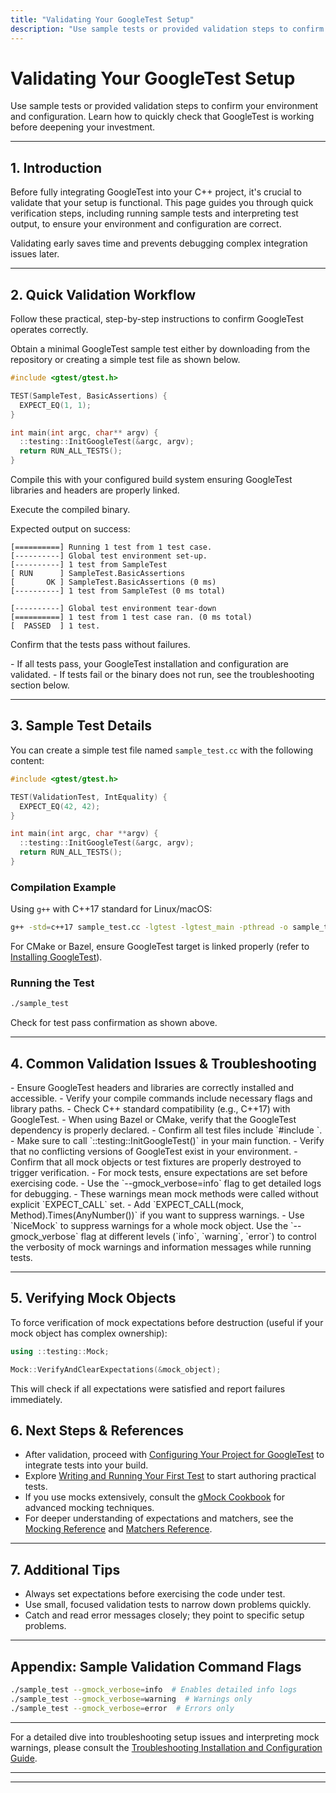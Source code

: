 ```yaml
---
title: "Validating Your GoogleTest Setup"
description: "Use sample tests or provided validation steps to confirm your environment and configuration. Learn how to quickly check that GoogleTest is working before deepening your investment."
---
```


# Validating Your GoogleTest Setup

Use sample tests or provided validation steps to confirm your environment and configuration. Learn how to quickly check that GoogleTest is working before deepening your investment.

---

## 1. Introduction

Before fully integrating GoogleTest into your C++ project, it's crucial to validate that your setup is functional. This page guides you through quick verification steps, including running sample tests and interpreting test output, to ensure your environment and configuration are correct.

Validating early saves time and prevents debugging complex integration issues later.

---

## 2. Quick Validation Workflow

Follow these practical, step-by-step instructions to confirm GoogleTest operates correctly.

<Steps>
<Step title="Build or Download a Sample Test">
Obtain a minimal GoogleTest sample test either by downloading from the repository or creating a simple test file as shown below.

```cpp
#include <gtest/gtest.h>

TEST(SampleTest, BasicAssertions) {
  EXPECT_EQ(1, 1);
}

int main(int argc, char** argv) {
  ::testing::InitGoogleTest(&argc, argv);
  return RUN_ALL_TESTS();
}
```

Compile this with your configured build system ensuring GoogleTest libraries and headers are properly linked.
</Step>

<Step title="Run the Sample Test">
Execute the compiled binary.

Expected output on success:

```
[==========] Running 1 test from 1 test case.
[----------] Global test environment set-up.
[----------] 1 test from SampleTest
[ RUN      ] SampleTest.BasicAssertions
[       OK ] SampleTest.BasicAssertions (0 ms)
[----------] 1 test from SampleTest (0 ms total)

[----------] Global test environment tear-down
[==========] 1 test from 1 test case ran. (0 ms total)
[  PASSED  ] 1 test.
```

Confirm that the tests pass without failures.
</Step>

<Step title="Interpret Results and Logs">
- If all tests pass, your GoogleTest installation and configuration are validated.
- If tests fail or the binary does not run, see the troubleshooting section below.
</Step>

</Steps>

---

## 3. Sample Test Details

You can create a simple test file named `sample_test.cc` with the following content:

```cpp
#include <gtest/gtest.h>

TEST(ValidationTest, IntEquality) {
  EXPECT_EQ(42, 42);
}

int main(int argc, char **argv) {
  ::testing::InitGoogleTest(&argc, argv);
  return RUN_ALL_TESTS();
}
```

### Compilation Example

Using `g++` with C++17 standard for Linux/macOS:

```bash
g++ -std=c++17 sample_test.cc -lgtest -lgtest_main -pthread -o sample_test
```

For CMake or Bazel, ensure GoogleTest target is linked properly (refer to [Installing GoogleTest](/getting-started/prerequisites-installation/installation-methods)).

### Running the Test

```bash
./sample_test
```

Check for test pass confirmation as shown above.

---

## 4. Common Validation Issues & Troubleshooting

<AccordionGroup title="Troubleshooting Common Validation Issues">
<Accordion title="Test Fails to Compile or Link">
- Ensure GoogleTest headers and libraries are correctly installed and accessible.
- Verify your compile commands include necessary flags and library paths.
- Check C++ standard compatibility (e.g., C++17) with GoogleTest.
- When using Bazel or CMake, verify that the GoogleTest dependency is properly declared.
</Accordion>

<Accordion title="Test Runs But Produces Errors or Crashes">
- Confirm all test files include `#include <gtest/gtest.h>`.
- Make sure to call `::testing::InitGoogleTest()` in your main function.
- Verify that no conflicting versions of GoogleTest exist in your environment.
</Accordion>

<Accordion title="Tests Run But Do Not Detect Failures Correctly">
- Confirm that all mock objects or test fixtures are properly destroyed to trigger verification.
- For mock tests, ensure expectations are set before exercising code.
- Use the `--gmock_verbose=info` flag to get detailed logs for debugging.
</Accordion>

<Accordion title="Uninteresting Mock Function Call Warnings">
- These warnings mean mock methods were called without explicit `EXPECT_CALL` set.
- Add `EXPECT_CALL(mock, Method).Times(AnyNumber())` if you want to suppress warnings.
- Use `NiceMock<MockClass>` to suppress warnings for a whole mock object.
</Accordion>
</AccordionGroup>

<Tip>
Use the `--gmock_verbose` flag at different levels (`info`, `warning`, `error`) to control the verbosity of mock warnings and information messages while running tests.
</Tip>

---

## 5. Verifying Mock Objects

To force verification of mock expectations before destruction (useful if your mock object has complex ownership):

```cpp
using ::testing::Mock;

Mock::VerifyAndClearExpectations(&mock_object);
```

This will check if all expectations were satisfied and report failures immediately.


## 6. Next Steps & References

- After validation, proceed with [Configuring Your Project for GoogleTest](/getting-started/configuration-first-test/project-setup) to integrate tests into your build.
- Explore [Writing and Running Your First Test](/getting-started/configuration-first-test/first-successful-run) to start authoring practical tests.
- If you use mocks extensively, consult the [gMock Cookbook](https://google.github.io/googletest/gmock_cook_book.html) for advanced mocking techniques.
- For deeper understanding of expectations and matchers, see the [Mocking Reference](/docs/reference/mocking.md) and [Matchers Reference](/api-reference/advanced-behaviors/argument-matchers.html).

---

## 7. Additional Tips

- Always set expectations before exercising the code under test.
- Use small, focused validation tests to narrow down problems quickly.
- Catch and read error messages closely; they point to specific setup problems.

---

## Appendix: Sample Validation Command Flags

```bash
./sample_test --gmock_verbose=info  # Enables detailed info logs
./sample_test --gmock_verbose=warning  # Warnings only
./sample_test --gmock_verbose=error  # Errors only
```


---

For a detailed dive into troubleshooting setup issues and interpreting mock warnings, please consult the [Troubleshooting Installation and Configuration Guide](/getting-started/troubleshooting-validation/common-setup-issues).

---


---
